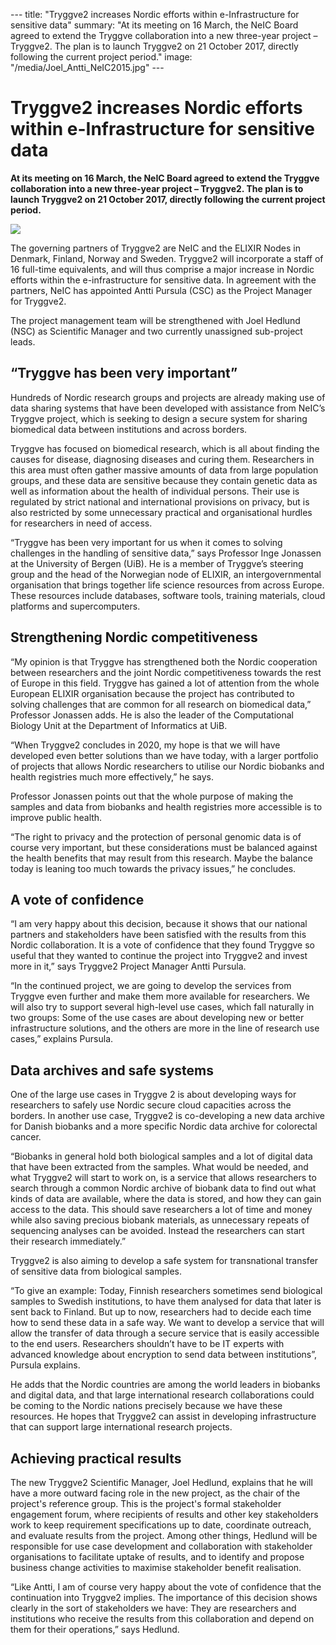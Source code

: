 ---
title: "Tryggve2 increases Nordic efforts within e-Infrastructure for sensitive data"
summary: "At its meeting on 16 March, the NeIC Board agreed to extend the Tryggve collaboration into a new three-year project – Tryggve2. The plan is to launch Tryggve2 on 21 October 2017, directly following the current project period."
image: "/media/Joel_Antti_NeIC2015.jpg"
---

= Tryggve2 increases Nordic efforts within e-Infrastructure for sensitive data =

'''At its meeting on 16 March, the NeIC Board agreed to extend the Tryggve collaboration into a new three-year project – Tryggve2. The plan is to launch Tryggve2 on 21 October 2017, directly following the current project period.'''

<a href="/media/Joel_Antti_NeIC2015.jpg">
<img class="smallpic" src="/media/Joel_Antti_NeIC2015_small.jpg">
</a>

The governing partners of Tryggve2 are NeIC and the ELIXIR Nodes in Denmark, Finland, Norway and Sweden. Tryggve2 will incorporate a staff of 16 full-time equivalents, and will thus comprise a major increase in Nordic efforts within the e-infrastructure for sensitive data. In agreement with the partners, NeIC has appointed Antti Pursula (CSC) as the Project Manager for Tryggve2.

The project management team will be strengthened with Joel Hedlund (NSC) as Scientific Manager and two currently unassigned sub-project leads.

==“Tryggve has been very important”==

Hundreds of Nordic research groups and projects are already making use of data sharing systems that have been developed with assistance from NeIC’s Tryggve project, which is seeking  to design a secure system for sharing biomedical data between institutions and across borders.

Tryggve has focused on biomedical research, which is all about finding the causes for disease, diagnosing diseases and curing them. Researchers in this area  must often gather massive amounts of data from large population groups, and these data are sensitive because they contain genetic data as well as information about the health of individual persons. Their use is regulated by strict national and international provisions on privacy, but is also restricted by some unnecessary practical and organisational hurdles for researchers in need of access.

“Tryggve has been very important for us when it comes to solving challenges in the handling of sensitive data,” says Professor Inge Jonassen at the University of Bergen (UiB). He is a member of Tryggve’s steering group and the head of the Norwegian node of ELIXIR, an intergovernmental organisation that brings together life science resources from across Europe. These resources include databases, software tools, training materials, cloud platforms and supercomputers.

==Strengthening Nordic competitiveness==

“My opinion is that Tryggve has strengthened both the Nordic cooperation between researchers and the joint Nordic competitiveness towards the rest of Europe in this field. Tryggve has gained a lot of attention from the whole European ELIXIR organisation because the project has contributed to solving challenges that are common for all research on biomedical data,” Professor Jonassen adds. He is also the leader of the Computational Biology Unit at the Department of Informatics at UiB.

“When Tryggve2 concludes in 2020, my hope is that we will have developed even better solutions than we have today, with a larger portfolio of projects that allows Nordic researchers to utilise our Nordic biobanks and health registries much more effectively,” he says.

Professor Jonassen points out that the whole purpose of making the samples and data from biobanks and health registries more accessible is to improve public health.

“The right to privacy and the protection of personal genomic data is of course very important, but these considerations must be balanced against the health benefits that may result from this research. Maybe the balance today is leaning too much towards the privacy issues,” he concludes.

==A vote of confidence==

“I am very happy about this decision, because it shows that our national partners and stakeholders have been satisfied with the results from this Nordic collaboration. It is a vote of confidence that they found Tryggve so useful that they wanted to continue the project into Tryggve2 and invest more in it,” says Tryggve2 Project Manager Antti Pursula. 

“In the continued project, we are going to develop the services from Tryggve even further and make them more available for researchers. We will also try to support several high-level use cases, which fall naturally in two groups: Some of the use cases are about developing new or better infrastructure solutions, and the others are more in the line of research use cases,” explains Pursula.

==Data archives and safe systems==

One of the large use cases in Tryggve 2 is about developing ways for researchers to safely use Nordic secure cloud capacities across the borders. In another use case, Tryggve2 is co-developing a new data archive for Danish biobanks and a more specific Nordic data archive for colorectal cancer.

“Biobanks in general hold both biological samples and a lot of digital data that have been extracted from the samples. What would be needed, and what Tryggve2 will start to work on, is a service that allows researchers to search through a common Nordic archive of biobank data to find out what kinds of data are available, where the data is stored, and how they can gain access to the data. This should save researchers a lot of time and money while also saving precious biobank materials, as unnecessary repeats of sequencing analyses can be avoided. Instead the researchers can start their research immediately.” 
 
Tryggve2 is also aiming to develop a safe system for transnational transfer of sensitive data from biological samples.

“To give an example: Today, Finnish researchers sometimes send biological samples to Swedish institutions, to have them analysed for data that later is sent back to Finland. But up to now, researchers had to decide each time how to send these data in a safe way. We want to develop a service that will allow the transfer of data through a secure service that is easily accessible to the end users. Researchers shouldn’t have to be IT experts with advanced knowledge about encryption to send data between institutions”, Pursula explains.

He adds that the Nordic countries are among the world leaders in biobanks and digital data, and that large international research collaborations could be coming to the Nordic nations precisely because we have these resources. He hopes that Tryggve2 can assist in developing infrastructure that can support large international research projects. 

==Achieving practical results==

The new Tryggve2 Scientific Manager, Joel Hedlund, explains that he will have a more outward facing role in the new project, as the chair of the project's reference group. This is the project's formal stakeholder engagement forum, where recipients of results and other key stakeholders work to keep requirement specifications up to date, coordinate outreach, and evaluate results from the project. Among other things, Hedlund will be responsible for use case development and collaboration with stakeholder organisations to facilitate uptake of results, and to identify and propose business change activities to maximise stakeholder benefit realisation. 

“Like Antti, I am of course very happy about the vote of confidence that the continuation into Tryggve2 implies. The importance of this decision shows clearly in the sort of stakeholders we have: They are researchers and institutions who receive the results from this collaboration and depend on them for their operations,” says Hedlund.
